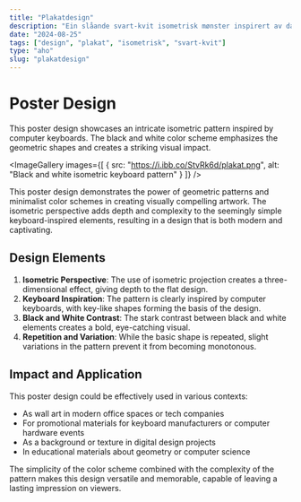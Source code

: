 ```yaml
---
title: "Plakatdesign"
description: "Ein slåande svart-kvit isometrisk mønster inspirert av datamaskintastatur."
date: "2024-08-25"
tags: ["design", "plakat", "isometrisk", "svart-kvit"]
type: "aho"
slug: "plakatdesign"
---
```



# Poster Design

This poster design showcases an intricate isometric pattern inspired by computer keyboards. The black and white color scheme emphasizes the geometric shapes and creates a striking visual impact.

<ImageGallery
  images={[
    {
      src: "https://i.ibb.co/StvRk6d/plakat.png",
      alt: "Black and white isometric keyboard pattern"
    }
  ]}
/>

This poster design demonstrates the power of geometric patterns and minimalist color schemes in creating visually compelling artwork. The isometric perspective adds depth and complexity to the seemingly simple keyboard-inspired elements, resulting in a design that is both modern and captivating.

## Design Elements

1. **Isometric Perspective**: The use of isometric projection creates a three-dimensional effect, giving depth to the flat design.
2. **Keyboard Inspiration**: The pattern is clearly inspired by computer keyboards, with key-like shapes forming the basis of the design.
3. **Black and White Contrast**: The stark contrast between black and white elements creates a bold, eye-catching visual.
4. **Repetition and Variation**: While the basic shape is repeated, slight variations in the pattern prevent it from becoming monotonous.

## Impact and Application

This poster design could be effectively used in various contexts:

- As wall art in modern office spaces or tech companies
- For promotional materials for keyboard manufacturers or computer hardware events
- As a background or texture in digital design projects
- In educational materials about geometry or computer science

The simplicity of the color scheme combined with the complexity of the pattern makes this design versatile and memorable, capable of leaving a lasting impression on viewers.


